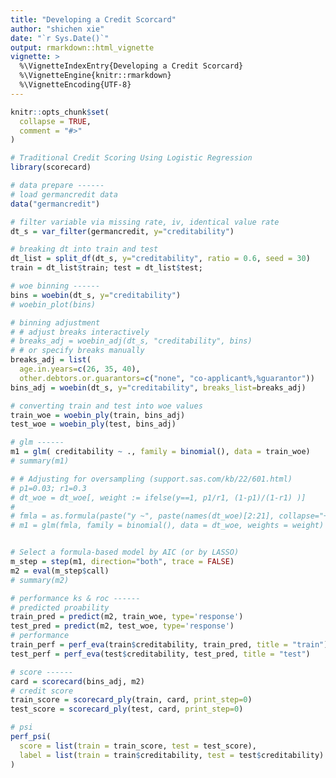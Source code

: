 ```yaml
---
title: "Developing a Credit Scorcard"
author: "shichen xie"
date: "`r Sys.Date()`"
output: rmarkdown::html_vignette
vignette: >
  %\VignetteIndexEntry{Developing a Credit Scorcard}
  %\VignetteEngine{knitr::rmarkdown}
  %\VignetteEncoding{UTF-8}
---
```


```r
knitr::opts_chunk$set(
  collapse = TRUE,
  comment = "#>"
)
```

```r
# Traditional Credit Scoring Using Logistic Regression
library(scorecard)

# data prepare ------
# load germancredit data
data("germancredit")

# filter variable via missing rate, iv, identical value rate
dt_s = var_filter(germancredit, y="creditability")

# breaking dt into train and test
dt_list = split_df(dt_s, y="creditability", ratio = 0.6, seed = 30)
train = dt_list$train; test = dt_list$test;

# woe binning ------
bins = woebin(dt_s, y="creditability")
# woebin_plot(bins)

# binning adjustment
# # adjust breaks interactively
# breaks_adj = woebin_adj(dt_s, "creditability", bins) 
# # or specify breaks manually
breaks_adj = list(
  age.in.years=c(26, 35, 40),
  other.debtors.or.guarantors=c("none", "co-applicant%,%guarantor"))
bins_adj = woebin(dt_s, y="creditability", breaks_list=breaks_adj)

# converting train and test into woe values
train_woe = woebin_ply(train, bins_adj)
test_woe = woebin_ply(test, bins_adj)

# glm ------
m1 = glm( creditability ~ ., family = binomial(), data = train_woe)
# summary(m1)

# # Adjusting for oversampling (support.sas.com/kb/22/601.html)
# p1=0.03; r1=0.3
# dt_woe = dt_woe[, weight := ifelse(y==1, p1/r1, (1-p1)/(1-r1) )]
# 
# fmla = as.formula(paste("y ~", paste(names(dt_woe)[2:21], collapse="+")))
# m1 = glm(fmla, family = binomial(), data = dt_woe, weights = weight)


# Select a formula-based model by AIC (or by LASSO)
m_step = step(m1, direction="both", trace = FALSE)
m2 = eval(m_step$call)
# summary(m2)

# performance ks & roc ------
# predicted proability
train_pred = predict(m2, train_woe, type='response')
test_pred = predict(m2, test_woe, type='response')
# performance
train_perf = perf_eva(train$creditability, train_pred, title = "train")
test_perf = perf_eva(test$creditability, test_pred, title = "test")

# score ------
card = scorecard(bins_adj, m2)
# credit score
train_score = scorecard_ply(train, card, print_step=0)
test_score = scorecard_ply(test, card, print_step=0)

# psi
perf_psi(
  score = list(train = train_score, test = test_score),
  label = list(train = train$creditability, test = test$creditability)
)
```

